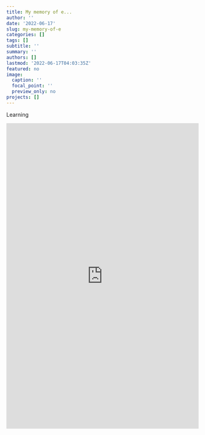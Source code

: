 ```yaml
---
title: My memory of e...
author: ''
date: '2022-06-17'
slug: my-memory-of-e
categories: []
tags: []
subtitle: ''
summary: ''
authors: []
lastmod: '2022-06-17T04:03:35Z'
featured: no
image:
  caption: ''
  focal_point: ''
  preview_only: no
projects: []
---
```





Learning

<iframe height="800" width="100%" frameborder="no" src="https://gato365.shinyapps.io/eIsTestingMemory/"> </iframe>
